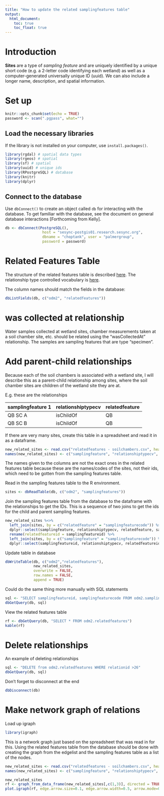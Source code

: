 ```yaml
---
title: "How to update the related samplingfeatures table"
output:
  html_document:
    toc: true
    toc_float: true
---
```


# Introduction 

__Sites__ are a type of *sampling feature* and are uniquely identified by a unique short code (e.g. a 2-letter code identifying each wetland) as well as a computer-generated universally unique ID (uuid). We can also include a longer name, description, and spatial information. 

# Set up

```r
knitr::opts_chunk$set(echo = TRUE)
password <- scan(".pgpass", what="")
```

## Load the necessary libraries

If the library is not installed on your computer, use `install.packages()`. 

```r
library(rgdal) # spatial data types
library(rgeos) # spatial 
library(sf) # spatial
library(uuid) # unique ids
library(RPostgreSQL) # database
library(knitr)
library(dplyr)
```

## Connect to the database

Use `dbConnect()` to create an object called `db` for interacting with the database. To get familiar with the database, see the document on general database interactions [Forthcoming from Kelly]. 

```r
db <- dbConnect(PostgreSQL(), 
                 host = "sesync-postgis01.research.sesync.org",
                 dbname = "choptank", user = "palmergroup",
                 password = password)
```


# Related Features Table

The structure of the related features table is described [here](http://odm2.github.io/ODM2/schemas/ODM2_Current/tables/ODM2SamplingFeatures_RelatedFeatures.html). The relationship type controlled vocabulary is [here](http://vocabulary.odm2.org/relationshiptype/).

The column names should match the fields in the database: 

```r
dbListFields(db, c("odm2", "relatedfeatures"))
```

# was collected at relationship

Water samples collected at wetland sites, chamber measurements taken at a soil chamber site, etc. should be related using the "wasCollectedAt" relationship. The samples are sampling features that are type "specimen". 

# Add parent-child relationships

Because each of the soil chambers is associated with a wetland site, I will describe this as a parent-child relationship among sites, where the soil chamber sites are children of the wetland site they are at. 

E.g. these are the relationships

| samplingfeature 1   | relationshiptypecv | relatedfeature |
|-------+-------+-------|
| QB SC A | isChildOf | QB |
| QB SC B | isChildOf | QB |

If there are very many sites, create this table in a spreadsheet and read it in as a dataframe. 

```r
new_related_sites <- read.csv("relatedfeatures - soilchambers.csv", header = FALSE, stringsAsFactors = FALSE)
names(new_related_sites) <- c("samplingfeature", "relationshiptypecv", "relatedfeature")
```

The names given to the columns are not the exact ones in the related features table because these are the names/codes of the sites, not their ids, which need to be gotten from the sampling features table. 

Read in the sampling features table to the R environment. 

```r
sites <- dbReadTable(db, c("odm2", "samplingfeatures"))
```

Join the sampling features table from the database to the dataframe with the relationships to get the IDs. This is a sequence of two joins to get the ids for the child and parent sampling features. 

```r
new_related_sites %<>% 
  left_join(sites, by = c("relatedfeature" = "samplingfeaturecode")) %>% 
  dplyr::select(samplingfeature, relationshiptypecv, relatedfeature, samplingfeatureid) %>%
  rename(relatedfeatureid = samplingfeatureid) %>%
  left_join(sites, by = c("samplingfeature" = "samplingfeaturecode")) %>%
  dplyr::select(samplingfeatureid, relationshiptypecv, relatedfeatureid)
```

Update table in database 

```r
dbWriteTable(db, c("odm2","relatedfeatures"),
             new_related_sites,
             overwrite = FALSE,
             row.names = FALSE,
             append = TRUE)
```

Could do the same thing more manually with SQL statements

```r
sql <- "SELECT samplingfeatureid, samplingfeaturecode FROM odm2.samplingfeatures WHERE samplingfeaturecode in ('QB SC A', 'QB SC B', 'QB')"
dbGetQuery(db, sql)
```

View the related features table 

```r
rf <- dbGetQuery(db, "SELECT * FROM odm2.relatedfeatures")
kable(rf)
```

# Delete relationships 

An example of deleting relationships 

```r
sql <- "DELETE from odm2.relatedfeatures WHERE relationid >26"
dbGetQuery(db, sql)
```


Don't forget to disconnect at the end

```r
dbDisconnect(db)
```

# Make network graph of relations

Load up igraph

```r
library(igraph)
```

This is a network graph just based on the spreadsheet that was read in for this. Using the related features table from the database should be done with creating the graph from the edgelist and the sampling features table as a list of the nodes. 

```r
new_related_sites <- read.csv("relatedfeatures - soilchambers.csv", header = FALSE, stringsAsFactors = FALSE)
names(new_related_sites) <- c("samplingfeature", "relationshiptypecv", "relatedfeature")
```


```r
new_related_sites
rf <- graph_from_data_frame(new_related_sites[,c(1,3)], directed = TRUE)
plot.igraph(rf, edge.arrow.size=0.1, edge.arrow.width=0.5, arrow.mode=0)
```

